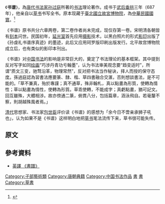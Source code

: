 《'''书谱'''》，為[[唐代|唐代]][[书法家|书法家]][[孙过庭|孙过庭]]所著的[[书法|书法]]理论著作。成书于[[武則天|武后]][[垂拱|垂拱]]三年（687年），他亲自以[[草书|草书]]书写全书。原本现藏于[[臺北|臺北]][[國立故宮博物院|國立故宮博物院]]，為[[中華民國國寶|中華民國國寶]]。<ref>{{Cite web|url=http://painting.npm.gov.tw/npm_public/System/View.jsp?ObjectID=22192&type=1|title=唐孫過庭書譜|publisher=國立故宮博物院|accessdate=2012-10-19}}{{dead link|date=2017年11月 |bot=InternetArchiveBot |fix-attempted=yes }}</ref>

《书谱》原书共分六章两卷，第二卷作者尚未完成，现仅存第一卷。宋明清各朝皆有[[刻本|刻本]]问世。民国初年，[[延光室|延光室]]首先应用[[摄影|摄影]]技术，以黑白照片的形式[[影印|影印]]出版了《孙虔礼书谱序真迹》的墨迹，此后又应用珂罗版印刷出版发行。北平故宫博物院成立后，也有类似的影印本刊出。

《书谱》对[[中国书法|中国书法]]的影响是非常巨大的，奠定了书法理论的基本框架。其中提到反对写字如同[[绘画|绘画]]“巧涉丹青功亏翰墨”，认为书法审美观念要“趋变适时”，所谓“质文三变，驰骛沿革，物理常然”，反对把书法当作秘诀，择人而授的保守态度。孫過庭認為習書法應要篆、隸、楷、草四書融合交滙，否則想談書法，是不可能的。「草不兼真，殆於專謹；真不通草，殊非翰札，真以點畫為形質，使轉為情性；草以點畫為情性，使轉為形質。草乖使轉，不能成字；真虧點畫，猶可記文。回互雖殊，大體相涉。故亦傍通二篆，俯貫八分，包括篇章，涵泳飛自。若毫釐不察，則胡越殊風者焉。」

[[清代|清代]]思想家、书法家[[包世臣|包世臣]]评价读《书谱》的感想为「余今日不啻亲承狮子吼也」，认为如果不是《书谱》这样明白地把[[草书|草书]]笔法流传下来，草书很可能失传。

== 原文 ==
{{Wide image|Calligraphy by Sun Guoting - Img3 large.jpg|6000px|《書谱》，[[臺北|臺北]][[國立故宮博物院|國立故宮博物院]]藏。|dir=rtl}}

==參考資料==
{{Reflist}}
*[http://www.vincentpoon.com/a-narrative-on-calligraphy.html 英譯 《書譜》] {{Wayback|url=http://www.vincentpoon.com/a-narrative-on-calligraphy.html |date=20200703132614 }}

[[Category:子部藝術類|Category:子部藝術類]]
[[Category:唐朝典籍|Category:唐朝典籍]]
[[Category:中国书法作品|Category:中国书法作品]]
[[Category:國立故宮博物院國寶類藏品|書]]
[[Category:國立故宮博物院藝術作品|書]]
[[Category:草書|Category:草書]]